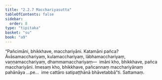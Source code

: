 ```yaml
---
title: "2.2.7 Macchariyasutta"
tableOfContents: false
sidebar:
  order: 8
type: "tipitaka"
basket: "su"
book: "a9"
---
```



<DynamicBreadcrumb />

<Division number="69" book="a9">

<Paragraph number="454" book="a9">
“Pañcimāni, bhikkhave, macchariyāni. Katamāni pañca? Āvāsamacchariyaṃ, kulamacchariyaṃ, lābhamacchariyaṃ, vaṇṇamacchariyaṃ, dhammamacchariyaṃ—  imāni kho, bhikkhave, pañca macchariyāni.
</Paragraph>

<Paragraph number="455" book="a9">
Imesaṃ kho, bhikkhave, pañcannaṃ macchariyānaṃ pahānāya …pe…  ime cattāro satipaṭṭhānā bhāvetabbā”ti.

</Paragraph>
</Division>

<Paragraph number="456" type="center" book="a9">
Sattamaṃ.
</Paragraph>